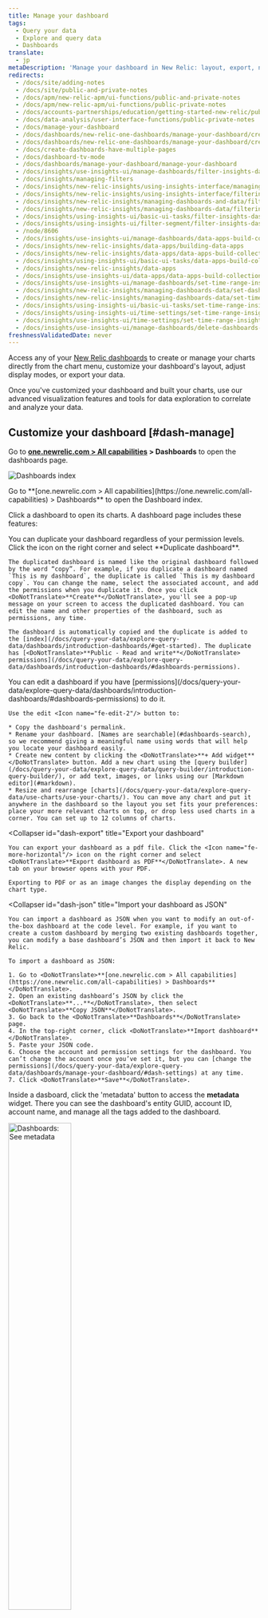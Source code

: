 ```yaml
---
title: Manage your dashboard
tags:
  - Query your data
  - Explore and query data
  - Dashboards
translate:
  - jp
metaDescription: 'Manage your dashboard in New Relic: layout, export, night mode, create/edit/delete widgets.'
redirects:
  - /docs/site/adding-notes
  - /docs/site/public-and-private-notes
  - /docs/apm/new-relic-apm/ui-functions/public-and-private-notes
  - /docs/apm/new-relic-apm/ui-functions/public-private-notes
  - /docs/accounts-partnerships/education/getting-started-new-relic/public-private-notes
  - /docs/data-analysis/user-interface-functions/public-private-notes
  - /docs/manage-your-dashboard
  - /docs/dashboards/new-relic-one-dashboards/manage-your-dashboard/create-dashboards-multiple-pages
  - /docs/dashboards/new-relic-one-dashboards/manage-your-dashboard/create-dashboards-have-multiple-pages
  - /docs/create-dashboards-have-multiple-pages
  - /docs/dashboard-tv-mode
  - /docs/dashboards/manage-your-dashboard/manage-your-dashboard
  - /docs/insights/use-insights-ui/manage-dashboards/filter-insights-dashboards/
  - /docs/insights/managing-filters
  - /docs/insights/new-relic-insights/using-insights-interface/managing-filters
  - /docs/insights/new-relic-insights/using-insights-interface/filtering-dashboards
  - /docs/insights/new-relic-insights/managing-dashboards-and-data/filtering-dashboards
  - /docs/insights/new-relic-insights/managing-dashboards-data/filtering-dashboards
  - /docs/insights/using-insights-ui/basic-ui-tasks/filter-insights-dashboards
  - /docs/insights/using-insights-ui/filter-segment/filter-insights-dashboards
  - /node/8606  
  - /docs/insights/use-insights-ui/manage-dashboards/data-apps-build-collections-linked-dashboards/
  - /docs/insights/new-relic-insights/data-apps/building-data-apps
  - /docs/insights/new-relic-insights/data-apps/data-apps-build-collections-linked-dashboards
  - /docs/insights/using-insights-ui/basic-ui-tasks/data-apps-build-collections-linked-dashboards
  - /docs/insights/new-relic-insights/data-apps
  - /docs/insights/use-insights-ui/data-apps/data-apps-build-collections-linked-dashboards 
  - /docs/insights/use-insights-ui/manage-dashboards/set-time-range-insights-dashboards-charts/
  - /docs/insights/new-relic-insights/managing-dashboards-data/set-dashboardwidget-time-range
  - /docs/insights/new-relic-insights/managing-dashboards-data/set-time-range-insights-dashboards-widgets
  - /docs/insights/using-insights-ui/basic-ui-tasks/set-time-range-insights-dashboards-widgets
  - /docs/insights/using-insights-ui/time-settings/set-time-range-insights-dashboards-widgets
  - /docs/insights/use-insights-ui/time-settings/set-time-range-insights-dashboards-charts 
  - /docs/insights/use-insights-ui/manage-dashboards/delete-dashboards-charts/    
freshnessValidatedDate: never
---
```













Access any of your [New Relic dashboards](/docs/dashboards/new-relic-one-dashboards/get-started/introduction-new-relic-one-dashboards) to create or manage your charts directly from the chart menu, customize your dashboard's layout, adjust display modes, or export your data.

Once you've customized your dashboard and built your charts, use our advanced visualization features and tools for data exploration to correlate and analyze your data.

## Customize your dashboard [#dash-manage]

Go to <DoNotTranslate>**[one.newrelic.com > All capabilities](https://one.newrelic.com/all-capabilities) > Dashboards**</DoNotTranslate> to open the dashboards page.

<img
  title="Dashboards index"
  alt="Dashboards index"
  src={dashboardsDashboardIndex}
/>

<figcaption>
  Go to
  <DoNotTranslate>
    **[one.newrelic.com > All
    capabilities](https://one.newrelic.com/all-capabilities) > Dashboards**
  </DoNotTranslate>
  to open the Dashboard index.
</figcaption>

Click a dashboard to open its charts. A dashboard page includes these features:

<CollapserGroup>
<Collapser
    id="dash-clone"
    title="Duplicate your dashboard"
  >
    You can duplicate your dashboard regardless of your permission levels. Click the <Icon name="fe-more-horizontal"/> icon on the right corner and select <DoNotTranslate>**Duplicate dashboard**</DoNotTranslate>.

    The duplicated dashboard is named like the original dashboard followed by the word “copy”. For example, if you duplicate a dashboard named `This is my dashboard`, the duplicate is called `This is my dashboard copy`. You can change the name, select the associated account, and add the permissions when you duplicate it. Once you click <DoNotTranslate>**Create**</DoNotTranslate>, you'll see a pop-up message on your screen to access the duplicated dashboard. You can edit the name and other properties of the dashboard, such as permissions, any time.

    The dashboard is automatically copied and the duplicate is added to the [index](/docs/query-your-data/explore-query-data/dashboards/introduction-dashboards/#get-started). The duplicate has [<DoNotTranslate>**Public - Read and write**</DoNotTranslate> permissions](/docs/query-your-data/explore-query-data/dashboards/introduction-dashboards/#dashboards-permissions).

  </Collapser>
<Collapser
    id="dash-edit"
    title="Edit your dashboard"
  >
    You can edit a dashboard if you have [permissions](/docs/query-your-data/explore-query-data/dashboards/introduction-dashboards/#dashboards-permissions) to do it.

    Use the edit <Icon name="fe-edit-2"/> button to:

    * Copy the dashboard's permalink.
    * Rename your dashboard. [Names are searchable](#dashboards-search), so we recommend giving a meaningful name using words that will help you locate your dashboard easily.
    * Create new content by clicking the <DoNotTranslate>**+ Add widget**</DoNotTranslate> button. Add a new chart using the [query builder](/docs/query-your-data/explore-query-data/query-builder/introduction-query-builder/), or add text, images, or links using our [Markdown editor](#markdown).
    * Resize and rearrange [charts](/docs/query-your-data/explore-query-data/use-charts/use-your-charts/). You can move any chart and put it anywhere in the dashboard so the layout you set fits your preferences: place your more relevant charts on top, or drop less used charts in a corner. You can set up to 12 columns of charts.

  </Collapser>

  <Collapser
    id="dash-export"
    title="Export your dashboard"
  >
    You can export your dashboard as a pdf file. Click the <Icon name="fe-more-horizontal"/> icon on the right corner and select <DoNotTranslate>**Export dashboard as PDF**</DoNotTranslate>. A new tab on your browser opens with your PDF.

    Exporting to PDF or as an image changes the display depending on the chart type.

  </Collapser>

<Collapser
    id="dash-json"
    title="Import your dashboard as JSON"
  >
    You can import a dashboard as JSON when you want to modify an out-of-the-box dashboard at the code level. For example, if you want to create a custom dashboard by merging two existing dashboards together, you can modify a base dashboard’s JSON and then import it back to New Relic.

    To import a dashboard as JSON:

    1. Go to <DoNotTranslate>**[one.newrelic.com > All capabilities](https://one.newrelic.com/all-capabilities) > Dashboards**</DoNotTranslate>.
    2. Open an existing dashboard’s JSON by click the <DoNotTranslate>**...**</DoNotTranslate>, then select <DoNotTranslate>**Copy JSON**</DoNotTranslate>.
    3. Go back to the <DoNotTranslate>**Dashboards**</DoNotTranslate> page.
    4. In the top-right corner, click <DoNotTranslate>**Import dashboard**</DoNotTranslate>.
    5. Paste your JSON code.
    6. Choose the account and permission settings for the dashboard. You can’t change the account once you’ve set it, but you can [change the permissions](/docs/query-your-data/explore-query-data/dashboards/manage-your-dashboard/#dash-settings) at any time.
    7. Click <DoNotTranslate>**Save**</DoNotTranslate>.

  </Collapser>
  <Collapser
    id="dashboards-metadata"
    title="See metadata"
  >

Inside a dasboard, click the 'metadata' button to access the <DoNotTranslate>**metadata**</DoNotTranslate> widget. There you can see the dashboard's entity GUID, account ID, account name, and manage all the tags added to the dashboard.

<img
  width="50%;"
  title="Dashboards: See metadata"
  alt="Dashboards: See metadata"
  src={dashboardsDashboardMetadata}
/>

From the dashboard index, there is the [<DoNotTranslate>**See metadata & tags**</DoNotTranslate>](/docs/query-your-data/explore-query-data/dashboards/introduction-dashboards/#dashboards-metadata) option to see the metadata of a dashboard.

  </Collapser>

  <Collapser
    id="dashboards-tags"
    title="See tags"
  >

Inside a dasboard, click the 'tags' button to access the <DoNotTranslate>**tags**</DoNotTranslate> widget. There you can see the dashboard's account ID, account name, email of the person who created it, permissions, and the ID of the trusted account.

<img
  width="50%;"
  title="Dashboards: See tags"
  alt="Dashboards: See tags"
  src={dashboardsDashboardTags}
/>

From the dashboard index, there is the [<DoNotTranslate>**See metadata & tags**</DoNotTranslate>](/docs/query-your-data/explore-query-data/dashboards/introduction-dashboards/#dashboards-metadata) option to see the tags of a dashboard.

  </Collapser>

<Collapser
    id="dash-settings"
    title="Settings menu"
  >
  Click the <Icon name="fe-more-horizontal"/> icon on the right corner and select <DoNotTranslate>**Settings**</DoNotTranslate>.
  
  <img
      width="40%;"
      title="Dashboards: Settings menu"
      alt="Dashboards: Settings menu"
      src={dashboardsSettingsMenu}
    />
  
  This option allows you:

      * To change the name of the dashboard. [Names are searchable](/docs/query-your-data/explore-query-data/dashboards/introduction-dashboards/#dashboards-search), so we recommend giving it a meaningful name that will help you locate your dashboard easily.
      * To modify the [dashboard's permissions](/docs/query-your-data/explore-query-data/dashboards/introduction-dashboards/#dashboards-permissions).

At the settings menu you can also see when the dashboard was created and the account it belongs to. These values can't be modified.

    <img
      width="30%;"
      title="Dashboards: Settings options"
      alt="Dashboards: Settings options"
      src={dashboardsSettingsOptions}
    />

  </Collapser>
  <Collapser
    id="template-variables"
    title="Template variables"
  >
    You can use template variables to dynamically filter your dashboards. Template variables give you and your dashboard users greater control over adjusting what your dashboards show. See [Template variables](/docs/query-your-data/explore-query-data/dashboards/dashboard-template-variables).
  </Collapser>

  <Collapser
    id="dash-visual-tv"
    title="TV mode"
  >
  You can enable a full-screen TV mode that optimizes the dashboard for display on a television screen.

There're two ways to turn on TV mode:

      * When viewing a dashboard, select the <Icon name="fe-monitor"/> icon at the top right.

      * Add this parameter to a dashboard page URL: `&tv-mode`

To configure TV mode, from a dashboard, click the <Icon name="fe-more-horizontal"/> icon on the right corner and select <DoNotTranslate>**Settings**</DoNotTranslate>. Under the TV mode section, there're these options:

      * <DoNotTranslate>**Display the name of the dashboard**</DoNotTranslate>. Turning off the dashboard name gives the dashboard charts more space on the screen.

      * <DoNotTranslate>**Show time picker**</DoNotTranslate>. Use this option to change the [time range](#dash-time-picker) of the data on display.

      * <DoNotTranslate>**Cycle to the next page every 20 seconds**</DoNotTranslate>. If the dashboard includes [several pages](#add-pages), you'll see this option.

These options are available if you've the permission in the dashboard.

    <img
      width="30%;"
      title="Dashboards: configure TV mode"
      alt="Dashboards: configure TV mode"
      src={dashboardsSettingsTVMode}
    />

  </Collapser>
</CollapserGroup>

<Callout variant="tip">
  You can use the [search](/docs/new-relic-one-core-ui-components) feature at
  any time to search data across [New
  Relic](/docs/new-relic-one/use-new-relic-one/get-started/introduction-new-relic-one).
</Callout>

## Manage dashboards via API [#api]

For how to create and manage dashboards via API, see [NerdGraph: Configure dashboards](/docs/apis/nerdgraph/examples/nerdgraph-dashboards).

## Add new content to your dashboard [#dash-create-chart]

Here's a few ways to add new content to your dashboard:

- Click the edit <Icon name="fe-edit-2"/> button at the top right corner, then create new content by clicking the <DoNotTranslate>**Add widget**</DoNotTranslate> button.
- From [metrics and events](/docs/query-your-data/explore-query-data/data-explorer/introduction-data-explorer) and [query builder](/docs/introduction-chart-builder).
- Use the <DoNotTranslate>**+ Add widget**</DoNotTranslate> button (accessible from the main dashboard page or in the edit mode) to access the [query builder](/docs/chart-builder/use-chart-builder/get-started/introduction-chart-builder), or to add content (such as text, links, or images) using our [Markdown editor](#dash-create-chart).
- [Copy an existing chart](#dash-manage-charts) from any dashboard.

If you experience issues adding new content, [check our error messages](/docs/query-your-data/explore-query-data/dashboards/dashboards-charts-import-export-data/#chart-error-messages).

### Add custom content using the Markdown editor [#markdown]

Add context and flair to your dashboard with custom content using our Markdown editor. With this feature, you can add formatted text, checklists, images, code snippets, and more. This makes it easy to explain shared dashboards, add useful hyperlinks, create task lists, and create any other rich content you need.

The Markdown editor contains a <DoNotTranslate>**Markdown**</DoNotTranslate> pane, where you enter your content, and a <DoNotTranslate>**Preview**</DoNotTranslate> pane, where you can view it. For more information about Markdown syntax options, see the [GitHub's Markdown guide](https://docs.github.com/en/get-started/writing-on-github/getting-started-with-writing-and-formatting-on-github/basic-writing-and-formatting-syntax).

You can also edit existing content by clicking the ellipses <Icon name="fe-more-horizontal"/>
icon on any Markdown widget and selecting <DoNotTranslate>**Edit**</DoNotTranslate>.

Learn more about what you can do with the Markdown widget in the short video below (approx. 3:11 minutes):

<Video id="_dLwy7xskBk" type="youtube" />

## Organize your dashboards with pages [#add-pages]

You can use multiple pages to organize your dashboard data in different views. When you add more pages to that dashboard, you can access these pages using the tabs at the top of the dashboard UI.

<img
  title="Dashboard with multiple pages"
  alt="Dashboard with multiple pages"
  src={dashboardsMultiPageDashboard}
/>

<figcaption>
  <DoNotTranslate>**[one.newrelic.com > All capabilities](https://one.newrelic.com/all-capabilities) > Dashboards**</DoNotTranslate>: This is an example of a dashboard with multiple pages, represented by the
  tabs at the top of the dashboard. You can add pages to dashboards, copy
  existing pages, and drag and drop the page tabs to new positions.
</figcaption>

You can use this feature to group together related dashboard views. This is valuable when you're aggregating a lot of data and charts related to a specific project, team, or subject.

For example, a mobile app team might build a dashboard focused on app performance by country. The first dashboard page might be an overview of performance across all countries, with other pages focused on specific countries.

There's other features to connect dashboards:

- [Create widgets containing Markdown text](#markdown) to add direct links to specific UI pages or dashboards.
- Use [facet filtering](/docs/dashboards/new-relic-one-dashboards/manage-your-dashboard/filter-new-relic-one-dashboards-facets) to create links that automatically link to and filter other dashboards.
- Use the dashboard search to find similarly named dashboards. To take advantage of this, you can add team- or project-specific words/phrases to dashboard names.

### Add and edit pages to a dashboard [#add-pages-edit]

To add or edit a page in a dashboard:

1. From a new or existing dashboard, enter edit mode by selecting the <Icon name="fe-edit-2"/> icon. Depending on the permissions of the dashboard, you'll see this icon or not.
2. Add a new page:
   - Select <DoNotTranslate>**Add a page**</DoNotTranslate> to add a blank page.
   - Clone an existing page by clicking the dropdown next to a page name, and selecting <DoNotTranslate>**Duplicate Page**</DoNotTranslate>.
3. While in edit mode, you can add widgets to the new page, drag and drop page tabs to new locations, and do other [dashboard editing tasks](#dash-manage-charts).
4. When you finish, select <DoNotTranslate>**Done editing**</DoNotTranslate>.

## Manage your charts and Markdown content [#dash-manage-charts]

From any Markdown element, access the menu on the upper right corner to edit or delete it. From any chart, access the chart action menu on the upper right corner to:

- Expand your chart to full screen.
- [Share your chart](#dash-export) as an image or with a link.
- For table charts only, export as a `.csv` file. You can import this file into other apps like Microsoft Excel or Google Sheets to do further analysis.
- View the query.
- Copy the chart to any dashboard.
- Open the [NRQL console](/docs/query-your-data/explore-query-data/query-builder/nrql-console/) to see or edit the query associated to the chart.
- Duplicate the chart.
- Delete the chart.

<img
  width="50%;"
  title="Chart action menu on the Dashboard page"
  alt="Chart action menu on the Dashboard page"
  src={dashboardsChartActionMenu}
/>

<Callout variant="important">
  You can't edit the query of a chart if you have
  <DoNotTranslate>**Read only**</DoNotTranslate> permissions to the dashboard.
</Callout>

Learn more about [how to use your charts](/docs/query-your-data/explore-query-data/use-charts/use-your-charts).

## Filter and refine your charts [#dash-search]

You can narrow down the information on display using the filtering function, which is a visual representation of query conditions:

- Use the <DoNotTranslate>**filter bar**</DoNotTranslate> to select the values or attributes you want to see, and remove the rest of the elements from the charts.
- Open the <DoNotTranslate>**advanced filter bar**</DoNotTranslate> to access the boolean operators (such as `=`, `!=`, `CONTAINS`, `EXCLUDES`, etc.) and add compound and complex conditions for filtering data.

After applying a filter, your dashboard will only show the data associated to the elements you selected. A small counter indicates the number of filters applied at a time.

To return to the default view, click on the small cross by the filter to remove it.

## Filter using the chart legend [#filter-legend]

Click on a legend in any chart with legends to see that series only, and remove the rest of series from the chart. This helps you isolate the data you want to analyze.

To do the opposite, use CMD (in a Mac) or CTRL (in Windows): This will remove the selected series, and keep the rest.

## Filter dashboards using facets [#filter-facets]

If a chart's NRQL query contains a `FACET` clause, you can use the faceted attributes to filter the current dashboard or another related dashboard. For more details, see [Filter by facets](/docs/dashboards/new-relic-one-dashboards/manage-your-dashboard/filter-new-relic-one-dashboards-facets).

## Use the time picker to adjust time settings [#dash-time-picker]

By default, each chart in the dashboard show data for the time period specified when they were created in the [query builder](/docs/introduction-chart-builder). However, you can use the [time picker](/docs/new-relic-solutions/get-started/glossary/#time-picker) to change the time range of the data on display and set the same range for all charts. This is particularly useful while troubleshooting incidents, if you need to narrow down your data to observe what happened in a specific time period.

<img
  width="50%;"
  title="Time picker on the Dashboard page"
  alt="Time picker on the Dashboard page"
  src={dashboardsTimePicker}
/>

The refresh rate depends on the duration of the time window you are viewing. For more information and examples, see [Chart refresh intervals](/docs/insights/use-insights-ui/manage-dashboards/insights-chart-refresh-intervals).

To change the time range:

- Select one of the available options from the dropdown menu (ranging from last `5 minutes` to last `6 months`).
- Customize the time range with specific start and end timestamps using the custom menu.

If you don't want to change the time range of a chart when using the time picker:

1. Click the <Icon name="fe-more-horizontal"/> icon and select <DoNotTranslate>**Edit**</DoNotTranslate>.
2. Open the <DoNotTranslate>**Dashboard Options**</DoNotTranslate> menu in the customizations UI.
3. Set the <DoNotTranslate>**Ignore time picker**</DoNotTranslate> toggle to on or off depending on your need.

## Export your data [#export-share]

You can export your dashboard and chart data with either of the following options:

- Export any dashboard as a PDF file clicking the <Icon name="fe-more-horizontal"/> icon on the right corner and select <DoNotTranslate>**Export dashboard as PDF**</DoNotTranslate>.
- Share your charts either as a PNG image or as a link: Click the <Icon name="fe-more-horizontal"/> icon on the right corner of the chart and select the <DoNotTranslate>**Get as image**</DoNotTranslate>.

Exporting to PDF or as an image has certain limitations depending on the chart type.

## Share your data [#data-share]

You may be used to any user in your organization having the ability to create live chart URLs by using the <DoNotTranslate>**Get chart link**</DoNotTranslate> option in supported visualizations. Now, to prevent potential data exposures, administrators will have control over who can and can't create live chart URLs. This permission is now controlled by both the <DoNotTranslate>**Live Chart URL (self)**</DoNotTranslate> and <DoNotTranslate>**Live Chart URL (all)**</DoNotTranslate> capability, explained below. Using these, you can assign permissions to accounts to enable individual users to create shareable URLS.

In order to minimize disruption, customers who want to enable this functionality can create custom roles and assign them to their users prior to April 30, 2024. After April 30, 2024, this function will be generally available, and these capabilities will activate.

**Note:** The ability to create “Live chart URLs” will be removed from <DoNotTranslate>HIPAA</DoNotTranslate> and <DoNotTranslate>Fedramp</DoNotTranslate> accounts.

### <DoNotTranslate>Live Chart Url (self)</DoNotTranslate>

Use this capability to limit the scope of the user actions to the live URLs that they create:
View: The user can see the live chart URLs they have created.
Modify: The user can create a live chart URL.
Delete: The user can delete any live chart URL they have created.

### <DoNotTranslate>Live Chart Url (all)</DoNotTranslate>

Use this capability to increase the scope of the user actions to live URLs that have been created by any user in the account:
View: The user can see all live chart URLs created by any user in the account.
Delete: The user can delete any live chart URL created by any user in the account.

The new capabilities will also apply to the related APIs documented [here](/docs/apis/nerdgraph/examples/manage-live-chart-urls-via-api).

## Recover deleted dashboard [#deleted]

If you delete your dashboard, you can quickly restore it with NerdGraph. To learn how, read the [Support forum post](https://discuss.newrelic.com/t/relic-solution-using-nerdgraph-to-recover-a-deleted-dashboard/142855), or watch this short video (2:14 minutes).

<Video id="W_HblVC4mqU" type="youtube" />

## Key visual tools [#key-visual-tools]

Dashboards offer intuitive visualization features and tools for advanced data exploration and fast troubleshooting.

<CollapserGroup>
  <Collapser
    id="key-visual-coloring"
    title="Consistent chart coloring"
  >
    So that you can quickly see and correlate your data, facets that you apply to more than one chart in a dashboard have a consistent facet color across all the charts.
  </Collapser>


<Collapser id="key-visual-needle" title="Correlated needle">
  When you mouse over one chart, the correlated needle overlays across all
  charts or data points in the dashboard at the same time. The tooltip provides
  the relevant data points from the selected facet, such as maximum and minimum
  values in a line chart. It also highlights the selected attribute in a pie
  chart.
</Collapser>

  <Collapser
    id="key-visual-scrubber"
    title="Data scrubber"
  >
    The chart scrubber helps you select a data point or facet in a chart when the chart is too crowded and facets are too close to each other.

    Mouse along the needle to smoothly select the adjacent facets and view their associated data points. You can also lighten a heavily populated chart by unselecting one or more of the attributes that appear in the UI.

  </Collapser>

  <Collapser
    id="key-visual-zoom"
    title="Brush to zoom"
  >
    Drag to select a time segment on any chart and you automatically zoom to that time period on all the charts in the dashboard.

    The time picker reflects the new period on display in the dashboard. You can return to the default or any other time settings at any time.

  </Collapser>

  <Collapser
    id="key-visual-zoom"
    title="Custom visualizations"
  >
    You can also make custom visualizations for your dashboards. These enable you to include information from any data source. To learn more about working with custom visualizations, see [Build a custom visualization for dashboards](https://developer.newrelic.com/build-apps/build-visualization) and [Add custom visualizations to your dashboards](/docs/query-your-data/explore-query-data/dashboards/add-custom-visualizations-your-dashboards).
  </Collapser>
</CollapserGroup>
